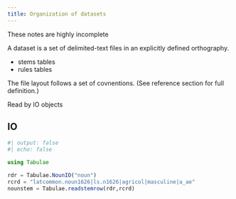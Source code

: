 ```yaml
---
title: Organization of datasets
---
```


:::{.callout-warning}
These notes are highly incomplete
:::

A dataset is a set of delimited-text files in an explicitly defined orthography. 

- stems tables
- rules tables

The file layout follows a set of covnentions. (See reference section for full definition.)

Read by IO objects


## IO

```julia
#| output: false
#| echo: false

using Tabulae
```

```julia
rdr = Tabulae.NounIO("noun")
rcrd = "latcommon.noun1626|ls.n1626|agricol|masculine|a_ae"
nounstem = Tabulae.readstemrow(rdr,rcrd)
```